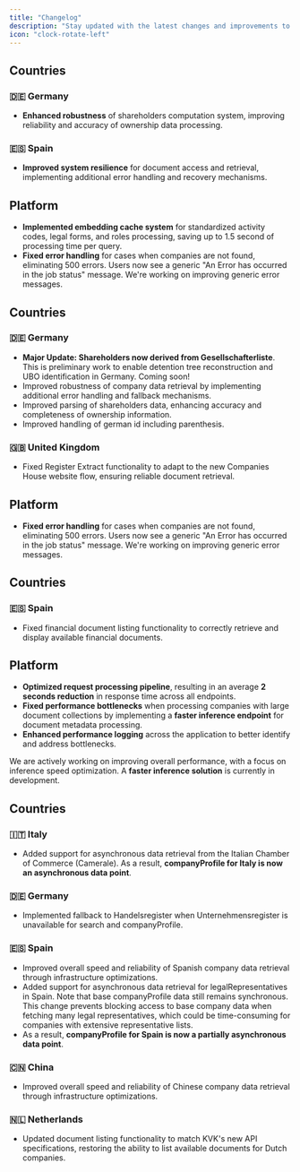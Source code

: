 ```yaml
---
title: "Changelog"
description: "Stay updated with the latest changes and improvements to Semaphore"
icon: "clock-rotate-left"
---
```


<Update label="Week 12, 2025">

## Countries

### 🇩🇪 Germany
- **Enhanced robustness** of shareholders computation system, improving reliability and accuracy of ownership data processing.

### 🇪🇸 Spain
- **Improved system resilience** for document access and retrieval, implementing additional error handling and recovery mechanisms.

</Update>

<Update label="Week 11, 2025">

## Platform

- **Implemented embedding cache system** for standardized activity codes, legal forms, and roles processing, saving up to 1.5 second of processing time per query.
- **Fixed error handling** for cases when companies are not found, eliminating 500 errors. Users now see a generic "An Error has occurred in the job status" message. We're working on improving generic error messages.

## Countries

### 🇩🇪 Germany
- **Major Update: Shareholders now derived from Gesellschafterliste**. This is preliminary work to enable detention tree reconstruction and UBO identification in Germany. Coming soon!
- Improved robustness of company data retrieval by implementing additional error handling and fallback mechanisms.
- Improved parsing of shareholders data, enhancing accuracy and completeness of ownership information.
- Improved handling of german id including parenthesis.

### 🇬🇧 United Kingdom
- Fixed Register Extract functionality to adapt to the new Companies House website flow, ensuring reliable document retrieval.

</Update>

<Update label="Week 10, 2025">

## Platform

- **Fixed error handling** for cases when companies are not found, eliminating 500 errors. Users now see a generic "An Error has occurred in the job status" message. We're working on improving generic error messages.

## Countries

### 🇪🇸 Spain
- Fixed financial document listing functionality to correctly retrieve and display available financial documents.

</Update>

<Update label="Week 09, 2025">

## Platform

- **Optimized request processing pipeline**, resulting in an average **2 seconds reduction** in response time across all endpoints.
- **Fixed performance bottlenecks** when processing companies with large document collections by implementing a **faster inference endpoint** for document metadata processing.
- **Enhanced performance logging** across the application to better identify and address bottlenecks.

<Note>We are actively working on improving overall performance, with a focus on inference speed optimization. A **faster inference solution** is currently in development.</Note>

## Countries

### 🇮🇹 Italy
- Added support for asynchronous data retrieval from the Italian Chamber of Commerce (Camerale). As a result, **companyProfile for Italy is now an asynchronous data point**.

### 🇩🇪 Germany
- Implemented fallback to Handelsregister when Unternehmensregister is unavailable for search and companyProfile.

### 🇪🇸 Spain
- Improved overall speed and reliability of Spanish company data retrieval through infrastructure optimizations.
- Added support for asynchronous data retrieval for legalRepresentatives in Spain. Note that base companyProfile data still remains synchronous. This change prevents blocking access to base company data when fetching many legal representatives, which could be time-consuming for companies with extensive representative lists.
- As a result, **companyProfile for Spain is now a partially asynchronous data point**.

### 🇨🇳 China
- Improved overall speed and reliability of Chinese company data retrieval through infrastructure optimizations.

### 🇳🇱 Netherlands
- Updated document listing functionality to match KVK's new API specifications, restoring the ability to list available documents for Dutch companies.


</Update>

